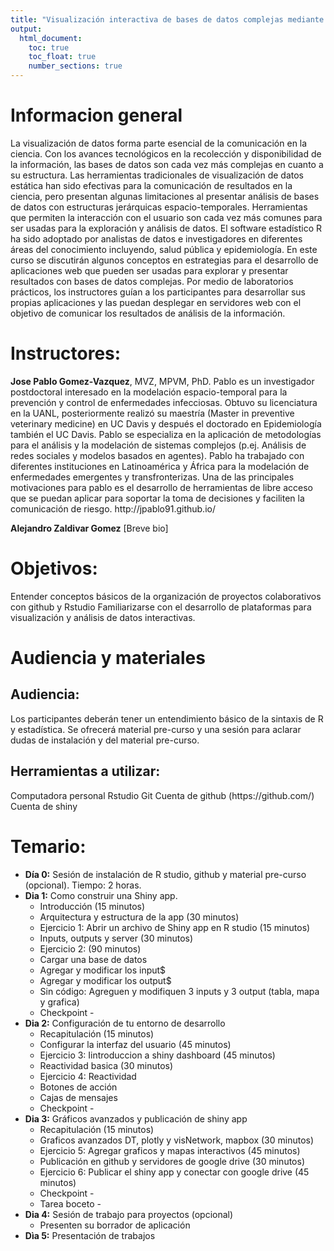 ```yaml
---
title: "Visualización interactiva de bases de datos complejas mediante la plataforma Shiny"
output:
  html_document:
    toc: true
    toc_float: true
    number_sections: true
---
```


# Informacion general

La visualización de datos forma parte esencial de la comunicación en la ciencia. Con los avances tecnológicos en la recolección y disponibilidad de la información, las bases de datos son cada vez más complejas en cuanto a su estructura. Las herramientas tradicionales de visualización de datos estática han sido efectivas para la comunicación de resultados en la ciencia, pero presentan algunas limitaciones al presentar  análisis de bases de datos con estructuras jerárquicas espacio-temporales. Herramientas que permiten la interacción con el usuario son cada vez más comunes para ser usadas para la exploración y análisis de datos. El software estadístico R ha sido adoptado por analistas de datos e investigadores en diferentes áreas del conocimiento incluyendo, salud pública y epidemiología. En este curso se discutirán algunos conceptos en estrategias para el desarrollo de aplicaciones web que pueden ser usadas para explorar y presentar resultados con bases de datos complejas. Por medio de laboratorios prácticos, los instructores guían a los participantes para desarrollar sus propias aplicaciones y las puedan desplegar en servidores web con el objetivo de comunicar los resultados de análisis de la información.

# Instructores:

**Jose Pablo Gomez-Vazquez**, MVZ, MPVM, PhD. Pablo es un investigador postdoctoral interesado en la modelación espacio-temporal para la prevención y control de enfermedades infecciosas. Obtuvo su licenciatura en la UANL, posteriormente realizó su maestría (Master in preventive veterinary medicine) en UC Davis y después el doctorado en Epidemiología también el UC Davis. Pablo se especializa en la aplicación de metodologías para el análisis y la modelación de sistemas complejos (p.ej. Análisis de redes sociales y modelos basados en agentes). Pablo ha trabajado con diferentes instituciones en Latinoamérica y África para la modelación de enfermedades emergentes y transfronterizas. Una de las principales motivaciones para pablo es el desarrollo de herramientas de libre acceso que se puedan aplicar para soportar la toma de decisiones y faciliten la comunicación de riesgo.
http://jpablo91.github.io/


**Alejandro Zaldivar Gomez**
[Breve bio]




# Objetivos:
Entender conceptos básicos de la organización de proyectos colaborativos con github y Rstudio
Familiarizarse con el desarrollo de plataformas para visualización y análisis de datos interactivas.



# Audiencia y materiales
## Audiencia:
Los participantes deberán tener un entendimiento básico de la sintaxis de R y estadística. Se ofrecerá material pre-curso y una sesión para aclarar dudas de instalación y del material pre-curso.

## Herramientas a utilizar:
Computadora personal
Rstudio
Git
Cuenta de github (https://github.com/)
Cuenta de shiny



# Temario:

  - **Día 0:** Sesión de instalación de R studio, github y material pre-curso (opcional). Tiempo: 2 horas.
  - **Dia 1:** Como construir una Shiny app.
    - Introducción (15 minutos)
    - Arquitectura y estructura de la app (30 minutos)
    - Ejercicio 1: Abrir un archivo de Shiny app en R studio (15 minutos)
    - Inputs, outputs y server (30 minutos)
    - Ejercicio 2: (90 minutos)
    - Cargar una base de datos
    - Agregar y modificar los input$
    - Agregar y modificar los output$
    - Sin código: Agreguen y modifiquen 3 inputs y 3 output (tabla, mapa y grafica)
    - Checkpoint - 
  - **Dia 2:** Configuración de tu entorno de desarrollo
    - Recapitulación (15 minutos)
    - Configurar la interfaz del usuario (45 minutos)
    - Ejercicio 3: Iintroduccion a shiny dashboard (45 minutos)
    - Reactividad basica (30 minutos)
    - Ejercicio 4: Reactividad
    - Botones de acción
    - Cajas de mensajes
    - Checkpoint - 
    
  - **Dia 3:** Gráficos avanzados y publicación de shiny app
    - Recapitulación (15 minutos)
    - Graficos avanzados DT, plotly y visNetwork, mapbox (30 minutos)
    - Ejercicio 5: Agregar graficos y mapas interactivos (45 minutos)
    - Publicación en github y servidores de google drive (30 minutos)
    - Ejercicio 6: Publicar el shiny app y conectar con google drive (45 minutos) 
    - Checkpoint - 
    - Tarea boceto -
    
  - **Dia 4:** Sesión de trabajo para proyectos (opcional)
    - Presenten su borrador de aplicación
    
  - **Dìa 5:** Presentación de trabajos

